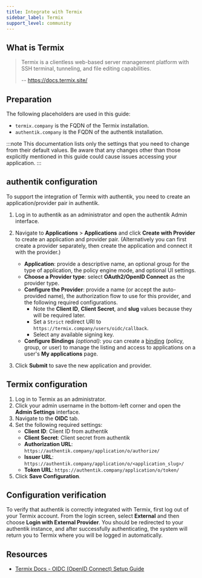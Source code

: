 ```yaml
---
title: Integrate with Termix
sidebar_label: Termix
support_level: community
---
```


## What is Termix

> Termix is a clientless web-based server management platform with SSH terminal, tunneling, and file editing capabilities.
>
> -- https://docs.termix.site/

## Preparation

The following placeholders are used in this guide:

- `termix.company` is the FQDN of the Termix installation.
- `authentik.company` is the FQDN of the authentik installation.

:::note
This documentation lists only the settings that you need to change from their default values. Be aware that any changes other than those explicitly mentioned in this guide could cause issues accessing your application.
:::

## authentik configuration

To support the integration of Termix with authentik, you need to create an application/provider pair in authentik.

1. Log in to authentik as an administrator and open the authentik Admin interface.
2. Navigate to **Applications** > **Applications** and click **Create with Provider** to create an application and provider pair. (Alternatively you can first create a provider separately, then create the application and connect it with the provider.)
    - **Application**: provide a descriptive name, an optional group for the type of application, the policy engine mode, and optional UI settings.
    - **Choose a Provider type**: select **OAuth2/OpenID Connect** as the provider type.
    - **Configure the Provider**: provide a name (or accept the auto-provided name), the authorization flow to use for this provider, and the following required configurations.
        - Note the **Client ID**, **Client Secret**, and **slug** values because they will be required later.
        - Set a `Strict` redirect URI to `https://termix.company/users/oidc/callback`.
        - Select any available signing key.
    - **Configure Bindings** _(optional)_: you can create a [binding](/docs/add-secure-apps/flows-stages/bindings/) (policy, group, or user) to manage the listing and access to applications on a user's **My applications** page.

3. Click **Submit** to save the new application and provider.

## Termix configuration

1. Log in to Termix as an administrator.
2. Click your admin username in the bottom-left corner and open the **Admin Settings** interface.
3. Navigate to the **OIDC** tab.
4. Set the following required settings:
    - **Client ID**: Client ID from authentik
    - **Client Secret**: Client secret from authentik
    - **Authorization URL**: `https://authentik.company/application/o/authorize/`
    - **Issuer URL**: `https://authentik.company/application/o/<application_slug>/`
    - **Token URL**: `https://authentik.company/application/o/token/`
5. Click **Save Configuration**.

## Configuration verification

To verify that authentik is correctly integrated with Termix, first log out of your Termix account. From the login screen, select **External** and then choose **Login with External Provider**. You should be redirected to your authentik instance, and after successfully authenticating, the system will return you to Termix where you will be logged in automatically.

## Resources

- [Termix Docs - OIDC (OpenID Connect) Setup Guide](https://docs.termix.site/oidc)
